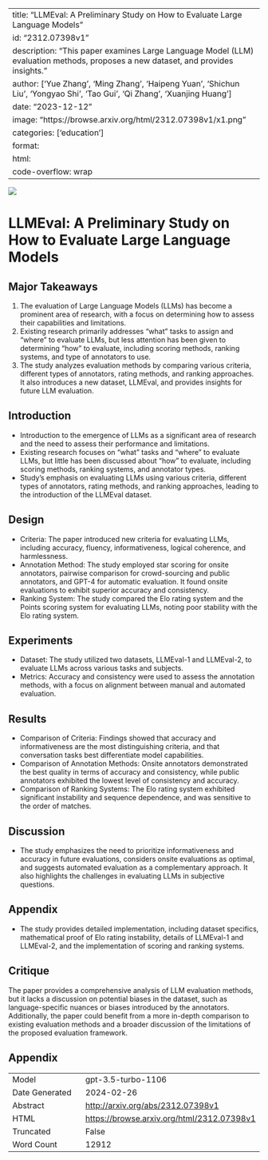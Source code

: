 
---
title: "LLMEval: A Preliminary Study on How to Evaluate Large Language Models"
id: "2312.07398v1"
description: "This paper examines Large Language Model (LLM) evaluation methods, proposes a new dataset, and provides insights."
author: ['Yue Zhang', 'Ming Zhang', 'Haipeng Yuan', 'Shichun Liu', 'Yongyao Shi', 'Tao Gui', 'Qi Zhang', 'Xuanjing Huang']
date: "2023-12-12"
image: "https://browse.arxiv.org/html/2312.07398v1/x1.png"
categories: ['education']
format:
  html:
    code-overflow: wrap
---

![](https://browse.arxiv.org/html/2312.07398v1/x1.png)

# LLMEval: A Preliminary Study on How to Evaluate Large Language Models

## Major Takeaways
1. The evaluation of Large Language Models (LLMs) has become a prominent area of research, with a focus on determining how to assess their capabilities and limitations.
2. Existing research primarily addresses "what" tasks to assign and "where" to evaluate LLMs, but less attention has been given to determining "how" to evaluate, including scoring methods, ranking systems, and type of annotators to use.
3. The study analyzes evaluation methods by comparing various criteria, different types of annotators, rating methods, and ranking approaches. It also introduces a new dataset, LLMEval, and provides insights for future LLM evaluation.

## Introduction
- Introduction to the emergence of LLMs as a significant area of research and the need to assess their performance and limitations.
- Existing research focuses on "what" tasks and "where" to evaluate LLMs, but little has been discussed about "how" to evaluate, including scoring methods, ranking systems, and annotator types.
- Study's emphasis on evaluating LLMs using various criteria, different types of annotators, rating methods, and ranking approaches, leading to the introduction of the LLMEval dataset.

## Design
- Criteria: The paper introduced new criteria for evaluating LLMs, including accuracy, fluency, informativeness, logical coherence, and harmlessness.
- Annotation Method: The study employed star scoring for onsite annotators, pairwise comparison for crowd-sourcing and public annotators, and GPT-4 for automatic evaluation. It found onsite evaluations to exhibit superior accuracy and consistency.
- Ranking System: The study compared the Elo rating system and the Points scoring system for evaluating LLMs, noting poor stability with the Elo rating system.

## Experiments
- Dataset: The study utilized two datasets, LLMEval-1 and LLMEval-2, to evaluate LLMs across various tasks and subjects.
- Metrics: Accuracy and consistency were used to assess the annotation methods, with a focus on alignment between manual and automated evaluation.

## Results
- Comparison of Criteria: Findings showed that accuracy and informativeness are the most distinguishing criteria, and that conversation tasks best differentiate model capabilities.
- Comparison of Annotation Methods: Onsite annotators demonstrated the best quality in terms of accuracy and consistency, while public annotators exhibited the lowest level of consistency and accuracy.
- Comparison of Ranking Systems: The Elo rating system exhibited significant instability and sequence dependence, and was sensitive to the order of matches.

## Discussion
- The study emphasizes the need to prioritize informativeness and accuracy in future evaluations, considers onsite evaluations as optimal, and suggests automated evaluation as a complementary approach. It also highlights the challenges in evaluating LLMs in subjective questions.

## Appendix
- The study provides detailed implementation, including dataset specifics, mathematical proof of Elo rating instability, details of LLMEval-1 and LLMEval-2, and the implementation of scoring and ranking systems.

## Critique
The paper provides a comprehensive analysis of LLM evaluation methods, but it lacks a discussion on potential biases in the dataset, such as language-specific nuances or biases introduced by the annotators. Additionally, the paper could benefit from a more in-depth comparison to existing evaluation methods and a broader discussion of the limitations of the proposed evaluation framework.

## Appendix

|          |          |
|----------|----------|
| Model     | gpt-3.5-turbo-1106       |
| Date Generated     | 2024-02-26       |
| Abstract | [http://arxiv.org/abs/2312.07398v1](http://arxiv.org/abs/2312.07398v1)        |
| HTML     | [https://browse.arxiv.org/html/2312.07398v1](https://browse.arxiv.org/html/2312.07398v1)       |
| Truncated       | False       |
| Word Count       | 12912       |